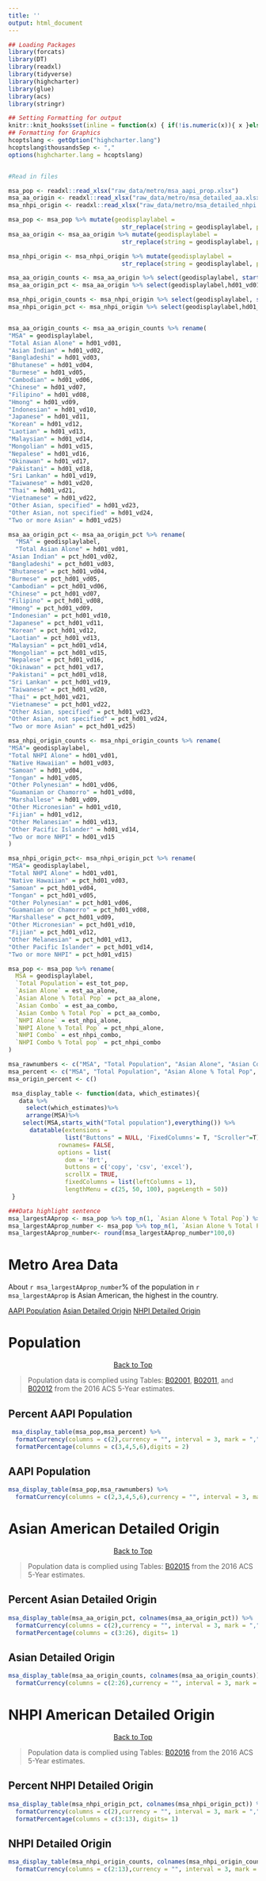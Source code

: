 ```yaml
---
title: ''
output: html_document
---
```


```r

## Loading Packages
library(forcats)
library(DT)
library(readxl)
library(tidyverse)
library(highcharter)
library(glue)
library(acs)
library(stringr)

## Setting Formatting for output
knitr::knit_hooks$set(inline = function(x) { if(!is.numeric(x)){ x }else{ prettyNum(round(x,2), big.mark=",", digits=6) } })
## Formatting for Graphics
hcoptslang <- getOption("highcharter.lang")
hcoptslang$thousandsSep <- ","
options(highcharter.lang = hcoptslang)


#Read in files

msa_pop <- readxl::read_xlsx("raw_data/metro/msa_aapi_prop.xlsx")
msa_aa_origin <- readxl::read_xlsx("raw_data/metro/msa_detailed_aa.xlsx")
msa_nhpi_origin <- readxl::read_xlsx("raw_data/metro/msa_detailed_nhpi.xlsx")

msa_pop <- msa_pop %>% mutate(geodisplaylabel = 
                                str_replace(string = geodisplaylabel, pattern = "Metro Area", replacement = ""))
msa_aa_origin <- msa_aa_origin %>% mutate(geodisplaylabel = 
                                str_replace(string = geodisplaylabel, pattern = "Metro Area", replacement = ""))

msa_nhpi_origin <- msa_nhpi_origin %>% mutate(geodisplaylabel = 
                                str_replace(string = geodisplaylabel, pattern = "Metro Area", replacement = ""))

msa_aa_origin_counts <- msa_aa_origin %>% select(geodisplaylabel, starts_with("Hd01_"))
msa_aa_origin_pct <- msa_aa_origin %>% select(geodisplaylabel,hd01_vd01, starts_with("pct_"))

msa_nhpi_origin_counts <- msa_nhpi_origin %>% select(geodisplaylabel, starts_with("Hd01_"))
msa_nhpi_origin_pct <- msa_nhpi_origin %>% select(geodisplaylabel,hd01_vd01, starts_with("pct_"))


msa_aa_origin_counts <- msa_aa_origin_counts %>% rename(
"MSA" = geodisplaylabel,
"Total Asian Alone" = hd01_vd01,
"Asian Indian" = hd01_vd02,
"Bangladeshi" = hd01_vd03,
"Bhutanese" = hd01_vd04,
"Burmese" = hd01_vd05,
"Cambodian" = hd01_vd06,
"Chinese" = hd01_vd07,
"Filipino" = hd01_vd08,
"Hmong" = hd01_vd09,
"Indonesian" = hd01_vd10,
"Japanese" = hd01_vd11,
"Korean" = hd01_vd12,
"Laotian" = hd01_vd13,
"Malaysian" = hd01_vd14,
"Mongolian" = hd01_vd15,
"Nepalese" = hd01_vd16,
"Okinawan" = hd01_vd17,
"Pakistani" = hd01_vd18,
"Sri Lankan" = hd01_vd19,
"Taiwanese" = hd01_vd20,
"Thai" = hd01_vd21,
"Vietnamese" = hd01_vd22,
"Other Asian, specified" = hd01_vd23,
"Other Asian, not specified" = hd01_vd24,
"Two or more Asian" = hd01_vd25)

msa_aa_origin_pct <- msa_aa_origin_pct %>% rename(
  "MSA" = geodisplaylabel,
  "Total Asian Alone" = hd01_vd01,
"Asian Indian" = pct_hd01_vd02,
"Bangladeshi" = pct_hd01_vd03,
"Bhutanese" = pct_hd01_vd04,
"Burmese" = pct_hd01_vd05,
"Cambodian" = pct_hd01_vd06,
"Chinese" = pct_hd01_vd07,
"Filipino" = pct_hd01_vd08,
"Hmong" = pct_hd01_vd09,
"Indonesian" = pct_hd01_vd10,
"Japanese" = pct_hd01_vd11,
"Korean" = pct_hd01_vd12,
"Laotian" = pct_hd01_vd13,
"Malaysian" = pct_hd01_vd14,
"Mongolian" = pct_hd01_vd15,
"Nepalese" = pct_hd01_vd16,
"Okinawan" = pct_hd01_vd17,
"Pakistani" = pct_hd01_vd18,
"Sri Lankan" = pct_hd01_vd19,
"Taiwanese" = pct_hd01_vd20,
"Thai" = pct_hd01_vd21,
"Vietnamese" = pct_hd01_vd22,
"Other Asian, specified" = pct_hd01_vd23,
"Other Asian, not specified" = pct_hd01_vd24,
"Two or more Asian" = pct_hd01_vd25)

msa_nhpi_origin_counts <- msa_nhpi_origin_counts %>% rename(
"MSA"= geodisplaylabel,
"Total NHPI Alone" = hd01_vd01,
"Native Hawaiian" = hd01_vd03,
"Samoan" = hd01_vd04,
"Tongan" = hd01_vd05,
"Other Polynesian" = hd01_vd06,
"Guamanian or Chamorro" = hd01_vd08,
"Marshallese" = hd01_vd09,
"Other Micronesian" = hd01_vd10,
"Fijian" = hd01_vd12,
"Other Melanesian" = hd01_vd13,
"Other Pacific Islander" = hd01_vd14,
"Two or more NHPI" = hd01_vd15
)

msa_nhpi_origin_pct<- msa_nhpi_origin_pct %>% rename(
"MSA"= geodisplaylabel,
"Total NHPI Alone" = hd01_vd01,
"Native Hawaiian" = pct_hd01_vd03,
"Samoan" = pct_hd01_vd04,
"Tongan" = pct_hd01_vd05,
"Other Polynesian" = pct_hd01_vd06,
"Guamanian or Chamorro" = pct_hd01_vd08,
"Marshallese" = pct_hd01_vd09,
"Other Micronesian" = pct_hd01_vd10,
"Fijian" = pct_hd01_vd12,
"Other Melanesian" = pct_hd01_vd13,
"Other Pacific Islander" = pct_hd01_vd14,
"Two or more NHPI" = pct_hd01_vd15)

msa_pop <- msa_pop %>% rename(
  MSA = geodisplaylabel,
  `Total Population`= est_tot_pop,
  `Asian Alone` = est_aa_alone,
  `Asian Alone % Total Pop` = pct_aa_alone,
  `Asian Combo` = est_aa_combo,
  `Asian Combo % Total Pop` = pct_aa_combo,
  `NHPI Alone` = est_nhpi_alone,
  `NHPI Alone % Total Pop` = pct_nhpi_alone,
  `NHPI Combo` = est_nhpi_combo,
  `NHPI Combo % Total pop` = pct_nhpi_combo
)

msa_rawnumbers <- c("MSA", "Total Population", "Asian Alone", "Asian Combo", "NHPI Alone", "NHPI Combo")
msa_percent <- c("MSA", "Total Population", "Asian Alone % Total Pop", "Asian Combo % Total Pop", "NHPI Alone % Total Pop", "NHPI Combo % Total pop")
msa_origin_percent <- c()

 msa_display_table <- function(data, which_estimates){
   data %>%
     select(which_estimates)%>%
     arrange(MSA)%>%
    select(MSA,starts_with("Total population"),everything()) %>%
      datatable(extensions = 
                list("Buttons" = NULL, 'FixedColumns'= T, "Scroller"=T),
              rownames= FALSE, 
              options = list(
                dom = 'Brt',
                buttons = c('copy', 'csv', 'excel'),
                scrollX = TRUE,
                fixedColumns = list(leftColumns = 1),
                lengthMenu = c(25, 50, 100), pageLength = 50))
 }


```



```r


###Data highlight sentence
msa_largestAAprop <- msa_pop %>% top_n(1, `Asian Alone % Total Pop`) %>% pull(MSA)
msa_largestAAprop_number <- msa_pop %>% top_n(1, `Asian Alone % Total Pop`) %>% pull(`Asian Alone % Total Pop`)
msa_largestAAprop_number<- round(msa_largestAAprop_number*100,0)


```



<div class="jumbotron">
  <div class="container">
  <h1>Metro Area Data</h1>
  <p> About `r msa_largestAAprop_number`% of the population in `r msa_largestAAprop` is Asian American, the highest in the country.</p>
<div class="btn-group" role="group" aria-label="Basic example">
  <a href="metro_data.html#percent-aapi-population" type="button" class="btn btn-primary">AAPI Population</a>
  <a href="metro_data.html#asian-american-detailed-origin" type="button" class="btn btn-primary">Asian Detailed Origin</a>
  <a href="metro_data.html#nhpi-american-detailed-origin" type="button" class="btn btn-primary">NHPI Detailed Origin</a>
</div>
</div>
</div>

# Population {.tabset .tabset-fade .tabset-pills}
<a href="#top"><div style="text-align:center">Back to Top</a></div>

> Population data is complied using Tables: [B02001](https://factfinder.census.gov/bkmk/table/1.0/en/ACS/15_5YR/B02001), [B02011](https://factfinder.census.gov/bkmk/table/1.0/en/ACS/15_5YR/B02011), and [B02012](https://factfinder.census.gov/bkmk/table/1.0/en/ACS/15_5YR/B02012) from the 2016 ACS 5-Year estimates.

  


## Percent AAPI Population 


```r

  
 msa_display_table(msa_pop,msa_percent) %>% 
  formatCurrency(columns = c(2),currency = "", interval = 3, mark = ",", digits=0) %>%
  formatPercentage(columns = c(3,4,5,6),digits = 2)


```


## AAPI Population


```r

  
msa_display_table(msa_pop,msa_rawnumbers) %>% 
  formatCurrency(columns = c(2,3,4,5,6),currency = "", interval = 3, mark = ",", digits=0)


```


# Asian American Detailed Origin {.tabset .tabset-fade .tabset-pills}
<a href="#top"><div style="text-align:center">Back to Top</a></div>

> Population data is complied using Tables: [B02015](https://factfinder.census.gov/bkmk/table/1.0/en/ACS/15_5YR/B02015) from the 2016 ACS 5-Year estimates.


## Percent Asian Detailed Origin

```r

  
msa_display_table(msa_aa_origin_pct, colnames(msa_aa_origin_pct)) %>% 
  formatCurrency(columns = c(2),currency = "", interval = 3, mark = ",", digits=0)%>%
  formatPercentage(columns = c(3:26), digits= 1)


```


## Asian Detailed Origin

```r

  
msa_display_table(msa_aa_origin_counts, colnames(msa_aa_origin_counts)) %>% 
  formatCurrency(columns = c(2:26),currency = "", interval = 3, mark = ",", digits=0)


```

# NHPI American Detailed Origin {.tabset .tabset-fade .tabset-pills}
<a href="#top"><div style="text-align:center">Back to Top</a></div>

> Population data is complied using Tables: [B02016](https://factfinder.census.gov/bkmk/table/1.0/en/ACS/15_5YR/B02016) from the 2016 ACS 5-Year estimates.


## Percent NHPI Detailed Origin

```r

  
msa_display_table(msa_nhpi_origin_pct, colnames(msa_nhpi_origin_pct)) %>% 
  formatCurrency(columns = c(2),currency = "", interval = 3, mark = ",", digits=0)%>%
  formatPercentage(columns = c(3:13), digits= 1)


```


## NHPI Detailed Origin

```r

  
msa_display_table(msa_nhpi_origin_counts, colnames(msa_nhpi_origin_counts)) %>% 
  formatCurrency(columns = c(2:13),currency = "", interval = 3, mark = ",", digits=0)


```